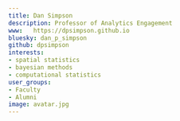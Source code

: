 ```yaml
---
title: Dan Simpson
description: Professor of Analytics Engagement
www:   https://dpsimpson.github.io
bluesky: dan_p_simpson
github: dpsimpson
interests:
- spatial statistics
- bayesian methods
- computational statistics
user_groups:
- Faculty
- Alumni
image: avatar.jpg
---
```

